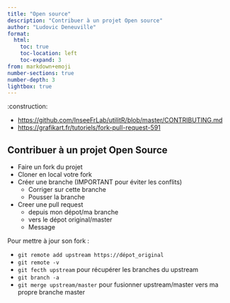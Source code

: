 ```yaml
---
title: "Open source"
description: "Contribuer à un projet Open source"
author: "Ludovic Deneuville"
format: 
  html:
    toc: true
    toc-location: left
    toc-expand: 3
from: markdown+emoji
number-sections: true
number-depth: 3
lightbox: true
---
```


:construction:

- <https://github.com/InseeFrLab/utilitR/blob/master/CONTRIBUTING.md>
- <https://grafikart.fr/tutoriels/fork-pull-request-591>

## Contribuer à un projet Open Source

- Faire un fork du projet
- Cloner en local votre fork
- Créer une branche (IMPORTANT pour éviter les conflits)
  - Corriger sur cette branche
  - Pousser la branche
- Creer une pull request
  - depuis mon dépot/ma branche
  - vers le dépot original/master
  - Message

Pour mettre à jour son fork :

  - `git remote add upstream https://dépot_original`
  - `git remote -v`
  - `git fecth upstream` pour récupérer les branches du upstream
  - `git branch -a`
  - `git merge upstream/master` pour fusionner upstream/master vers ma propre branche master

